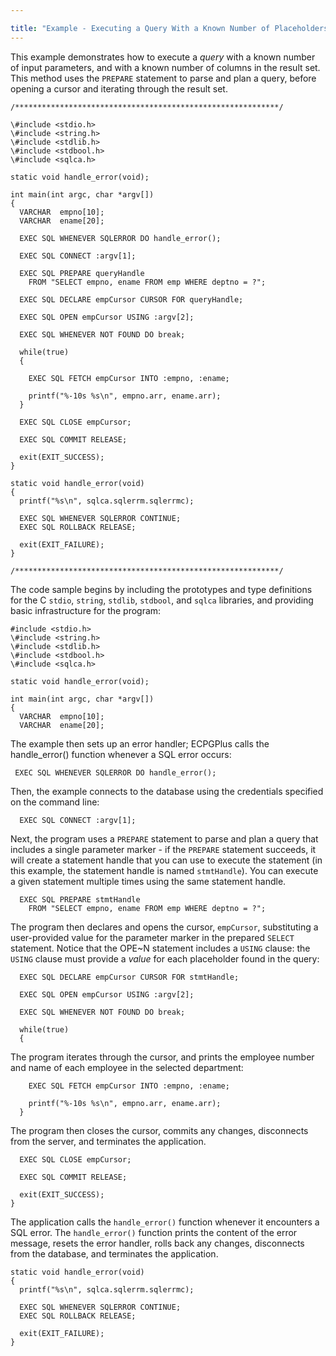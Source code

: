 ---

title: "Example - Executing a Query With a Known Number of Placeholders"
---

<div id="example _executing_a_query_with_a_known_number_of_placeholders" class="registered_link"></div>

This example demonstrates how to execute a *query* with a known number of input parameters, and with a known number of columns in the result set. This method uses the `PREPARE` statement to parse and plan a query, before opening a cursor and iterating through the result set.

```
/***********************************************************/

\#include <stdio.h>
\#include <string.h>
\#include <stdlib.h>
\#include <stdbool.h>
\#include <sqlca.h>

static void handle_error(void);

int main(int argc, char *argv[])
{
  VARCHAR  empno[10];
  VARCHAR  ename[20];

  EXEC SQL WHENEVER SQLERROR DO handle_error();

  EXEC SQL CONNECT :argv[1];

  EXEC SQL PREPARE queryHandle
    FROM "SELECT empno, ename FROM emp WHERE deptno = ?";

  EXEC SQL DECLARE empCursor CURSOR FOR queryHandle;

  EXEC SQL OPEN empCursor USING :argv[2];

  EXEC SQL WHENEVER NOT FOUND DO break;

  while(true)
  {

​    EXEC SQL FETCH empCursor INTO :empno, :ename;

​    printf("%-10s %s\n", empno.arr, ename.arr);
  }

  EXEC SQL CLOSE empCursor;

  EXEC SQL COMMIT RELEASE;

  exit(EXIT_SUCCESS);
}

static void handle_error(void)
{
  printf("%s\n", sqlca.sqlerrm.sqlerrmc);

  EXEC SQL WHENEVER SQLERROR CONTINUE;
  EXEC SQL ROLLBACK RELEASE;

  exit(EXIT_FAILURE);
}

/***********************************************************/
```

The code sample begins by including the prototypes and type definitions for the C `stdio`, `string`, `stdlib`, `stdbool`, and `sqlca` libraries, and providing basic infrastructure for the program:

```
#include <stdio.h>
\#include <string.h>
\#include <stdlib.h>
\#include <stdbool.h>
\#include <sqlca.h>

static void handle_error(void);

int main(int argc, char *argv[])
{
  VARCHAR  empno[10];
  VARCHAR  ename[20];
```

The example then sets up an error handler; ECPGPlus calls the handle_error() function whenever a SQL error occurs:

```
 EXEC SQL WHENEVER SQLERROR DO handle_error();
```

Then, the example connects to the database using the credentials specified on the command line:

```
  EXEC SQL CONNECT :argv[1];
```

Next, the program uses a `PREPARE` statement to parse and plan a query that includes a single parameter marker - if the `PREPARE` statement succeeds, it will create a statement handle that you can use to execute the statement (in this example, the statement handle is named `stmtHandle`). You can execute a given statement multiple times using the same statement handle.

```
  EXEC SQL PREPARE stmtHandle
    FROM "SELECT empno, ename FROM emp WHERE deptno = ?";
```

The program then declares and opens the cursor, `empCursor`, substituting a user-provided value for the parameter marker in the prepared `SELECT` statement. Notice that the OPE~N statement includes a `USING` clause: the `USING` clause must provide a *value* for each placeholder found in the query:

```
  EXEC SQL DECLARE empCursor CURSOR FOR stmtHandle;

  EXEC SQL OPEN empCursor USING :argv[2];

  EXEC SQL WHENEVER NOT FOUND DO break;

  while(true)
  {
```

The program iterates through the cursor, and prints the employee number and name of each employee in the selected department:

```
    EXEC SQL FETCH empCursor INTO :empno, :ename;

    printf("%-10s %s\n", empno.arr, ename.arr);
  }
```

The program then closes the cursor, commits any changes, disconnects from the server, and terminates the application.

```
  EXEC SQL CLOSE empCursor;

  EXEC SQL COMMIT RELEASE;

  exit(EXIT_SUCCESS);
}
```

The application calls the `handle_error()` function whenever it encounters a SQL error. The `handle_error()` function prints the content of the error message, resets the error handler, rolls back any changes, disconnects from the database, and terminates the application.

```
static void handle_error(void)
{
  printf("%s\n", sqlca.sqlerrm.sqlerrmc);

  EXEC SQL WHENEVER SQLERROR CONTINUE;
  EXEC SQL ROLLBACK RELEASE;

  exit(EXIT_FAILURE);
}
```

